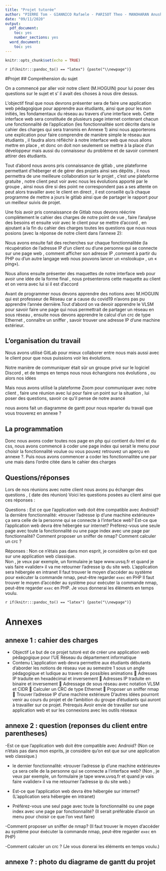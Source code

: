 ```yaml
---
title: "Projet tutorée"
author: "PIERRE Tom - GIANNICO Rafaele - PARISOT Theo - MANOHARAN Anushan"
date: "09/11/2020"
output:
  pdf_document:
    toc: yes
    number_sections: yes
  word_document:
    toc: yes
---
```


```r
knitr::opts_chunk$set(echo = TRUE)
```
`r if(knitr:::pandoc_to() == "latex") {paste("\\newpage")}`

#Projet 
## Compréhension du sujet 

On a commencé par aller voir notre client (M.HOGUIN) pour lui poser des questions sur le sujet et s' il avait des choses à nous dire dessus.

L’objectif final que nous devrons présenter sera de faire une application web pédagogique pour apprendre aux étudiants, ainsi que pour les non initiés, les fondamentaux du réseau au travers d’une interface web. Cette interface web  sera constituée de plusieurs page internet contenant chacun une fonctionnalité de l'application (les fonctionnalitée sont décrite dans le cahier des charges qui sera transmis en Annexe 1) ainsi nous apporterons une explication pour faire comprendre de manière simple le réseau aux étudiants , il faudra alors réfléchir à notre interface web que nous allons mettre en place , et donc on doit non seulement se mettre à la place d’un développeur mais aussi du connaisseur du problème et de savoir comment attirer des étudiants.

Tout d’abord nous avons pris connaissance de gitlab , une plateforme permettant d’héberger et de gérer des projets ainsi ses dépôts , il nous permettra de une meilleure collaboration sur le projet , c’est une plateforme gratuite , notre client peut voir avec nous les évolutions apporté par le groupe , ainsi nous dire si des point ne correspondent pas a ses attente on peut alors travailler avec le client en direct , il est conseillé qu'à chaque programme de mettre a jours le gitlab ainsi que de partager le rapport pour un meilleur suivis de projet.

Une fois avoir pris connaissance de Gitlab nous devons réécrire complètement le cahier des charges de notre point de vue  , faire l’analyse des besoins et ensuite voir avec le client pour se mettre d’accord , en ajoutant a la fin du cahier des charges toutes les questions que nous nous posions (avec la réponse de notre client dans l’annexe 2):

Nous avons ensuite fait des recherches sur chaque fonctionnalitée (la récupération de l’adresse IP d’un client ou d’une personne qui se connecte sur une page web , comment afficher son adresse IP ,comment à partir du PHP ou d’un autre langage web nous pouvons lancer un «nslookup» , un « ping»).

Nous allons ensuite présenter des maquettes de notre interface web pour avoir une idée de la forme final , nous présenterons cette maquette au client et on verra avec lui si il est d’accord 

Avant de programmer nous devons apprendre des notions avec  M.HOGUIN qui est professeur de Réseau car a cause du covid19  n'avons pas pu apprendre l'année dernière.Tout d’abord on va devoir apprendre le VLSM pour savoir faire une page qui nous permettrait de partager un réseau en sous réseau  , ensuite nous devons apprendre le calcul d’un crc de type Ethernet , connaître un sniffer , savoir trouver une adresse IP d’une machine extérieur.

## L'organisation du travail 
Nous avons utilisé GitLab pour mieux collaborer entre nous mais aussi avec le client pour que nous puissions voir les évolutions.

Notre manière de communiquer était sûr un groupe privé sur le logiciel Discord , et de temps en temps nous nous échangions nos évolutions , ou alors nos idées 

Mais nous avons utilisé la plateforme Zoom pour communiquer avec notre client , faire une réunion avec lui pour faire un point sur la situation , lui poser des questions, savoir ce qu’il pense de notre avancé 

nous avons fait un diagramme de gantt pour nous reparler du travail que vous trouverez en annexe ?

## La programmation

Donc nous avons coder toutes nos page en php qui contient du html et du css, nous avons commencé à coder une page index qui serait le menu pour choisir la fonctionnalité voulue ou vous pouvez retrouvez un aperçu en annexe ?.
Puis nous avons commencer a coder les fonctionnalitée une par une mais dans l'ordre citée dans le cahier des charges


## Questions/réponses
Lors de nos réunions avec notre client nous avons pu échanger des questions , ( date des réunion) Voici les questions posées au client ainsi que ces réponses :

Questions :
Est ce que l’application web doit être compatible avec Android? 
la dernière fonctionnalité: «trouver l’adresse ip d’une machine extérieure» ça sera celle de la personne qui se connecte à l'interface web?
Est-ce que l’application web devra être hébergée sur internet?
Préférez-vous une seule page avec toute la fonctionnalité ou une page index avec une page par fonctionnalité?
Comment proposer un sniffer de nmap?
Comment calculer un crc ?

Réponses : 
Non ce n’étais  pas dans mon esprit,  je considère qu’on est que sur une application web  classique.	
Non , je veux par exemple, un formulaire je tape www.uvsq.fr et quand je vais faire «valider» il va me retourner l’adresse ip du site web.
L'application sera hébergée en intranet
Il faut trouver le moyen d'accéder au système pour exécuter la commande nmap, peut-être regarder `exec` en PHP
Il faut trouver le moyen d'accéder au système pour exécuter la commande nmap, peut-être regarder `exec` en PHP.
Je vous donnerai les éléments en temps voulu.

`r if(knitr:::pandoc_to() == "latex") {paste("\\newpage")}`

# Annexes

## annexe 1 : cahier des charges
- Objectif
Le but de ce projet tutoré est de créer une application web pédagogique pour l’UE Réseau du département informatique
- Contenu
L’application web devra permettre aux étudiants débutants d’aborder les notions de réseau vue au semestre 1 sous un angle pédagogique et ludique au travers de possibles animations
 Adresses IP traduite en hexadécimal et inversement
 Adresses IP traduite en binaire et inversement
 Adressage de sous réseau avec notation VLSM et CIDR
 Calculer un CRC de type Ethernet
 Proposer un sniffer nmap
 Trouver l’adresse IP d’une machine extérieure
D’autres idées pourront venir au cours du projet et de l’ambition du groupe d’étudiants qui auront à travailler sur ce projet.
Prérequis
Avoir envie de travailler sur une application web et sur les connexions avec les outils réseaux

## annexe 2 : question (reponses du client entre parentheses)

-Est ce que l’application web doit être compatible avec Android? 
(Non ce n’étais  pas dans mon esprits,  je considère qu’on est que sur une application web  classique.)

- le dernier fonctionnalité: «trouver l’adresse ip d’une machine extérieure» ça sera celle de la personne qui se connecte a l’interface web?
(Non , je veux par exemple, un formulaire je tape www.uvsq.fr et quand je vais faire «valider» il va me retourner l’adresse ip du site web.)

- Est-ce que l’application web devra être hébergée sur internet?
  (L'application sera hébergée en intranet)

- Préférez-vous une seul page avec toute la fonctionnalité ou une page index avec une page par fonctionnalité?
  (Il serait préférable d'avoir un menu pour choisir ce que l'on veut faire)

-Comment proposer un sniffer de nmap?
  (Il faut trouver le moyen d'accéder au système pour éxécuter la commande nmap, peut-être regarder `exec` en PHP)

-Comment calculer un crc ?
  (Je vous donerai les éléments en temps voulu.)

## annexe ? : photo du diagrame de gantt du projet
